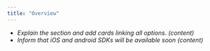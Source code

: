 ```yaml
---
title: "Overview"
---
```


- *Explain the section and add cards linking all options. (content)*
- *Inform that iOS and android SDKs will be available soon (content)*